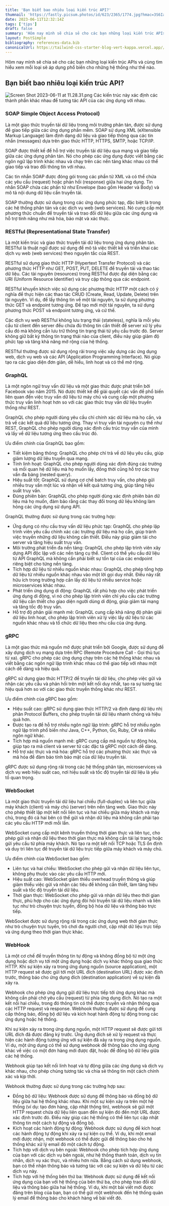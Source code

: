 ```yaml
---
title: 'Bạn biết bao nhiêu loại kiến trúc API?'
thumnail: 'https://fastly.picsum.photos/id/623/2365/1774.jpg?hmac=3S6IawWTvvVdIB5p3UeUvipCtVVYrsGjzREy4opp1H4'
date: 2023-06-11T12:32:14Z
tags: ['tips']
draft: false
summary: 'Hôm nay mình sẽ chia sẻ cho các bạn những loại kiến trúc APIs và cùng tìm hiểu xem mỗi loại sẽ áp dụng phổ biến cho những hệ thống như thế nào.'
layout: PostSimple
bibliography: references-data.bib
canonicalUrl: https://tailwind-css-starter-blog-vert-kappa.vercel.app//blog/new-features-in-v1/
---
```


<TOCInline toc={props.toc} exclude="" toHeading={2} />

Hôm nay mình sẽ chia sẻ cho các bạn những loại kiến trúc APIs và cùng tìm hiểu xem mỗi loại sẽ áp dụng phổ biến cho những hệ thống như thế nào.

## Bạn biết bao nhiêu loại kiến trúc API?

![Screen Shot 2023-06-11 at 11.28.31.png](https://images.viblo.asia/e18e07c0-29ed-441f-8221-695086ea4c43.png)
Các kiến trúc này xác định các thành phần khác nhau để tương tác API của các ứng dụng với nhau.

### SOAP Simple Object Access Protocol)

Là một giao thức truyền tải dữ liệu trong môi trường phân tán, được sử dụng để giao tiếp giữa các ứng dụng phần mềm. SOAP sử dụng XML (eXtensible Markup Language) làm định dạng dữ liệu và giao tiếp thông qua các tin nhắn (messages) dựa trên giao thức HTTP, HTTPS, SMTP, hoặc TCP/IP.

SOAP được thiết kế để hỗ trợ việc truyền tải dữ liệu qua mạng và giao tiếp giữa các ứng dụng phân tán. Nó cho phép các ứng dụng được viết bằng các ngôn ngữ lập trình khác nhau và chạy trên các nền tảng khác nhau có thể giao tiếp và trao đổi thông tin với nhau.

Các tin nhắn SOAP được đóng gói trong các phần tử XML và có thể chứa các yêu cầu (request) hoặc phản hồi (response) giữa hai ứng dụng. Tin nhắn SOAP chứa các phần tử như Envelope (bao gồm Header và Body) và mô tả nội dung dữ liệu cần truyền tải.

SOAP thường được sử dụng trong các ứng dụng phức tạp, đặc biệt là trong các hệ thống phân tán và các dịch vụ web (web services). Nó cung cấp một phương thức chuẩn để truyền tải và trao đổi dữ liệu giữa các ứng dụng và hỗ trợ tính năng như mã hóa, bảo mật và xác thực.

### RESTful (Representational State Transfer)

Là một kiến trúc và giao thức truyền tải dữ liệu trong ứng dụng phân tán. RESTful là thuật ngữ được sử dụng để mô tả việc thiết kế và triển khai các dịch vụ web (web services) theo nguyên tắc của REST.

RESTful sử dụng giao thức HTTP (Hypertext Transfer Protocol) và các phương thức HTTP như GET, POST, PUT, DELETE để truyền tải và thao tác dữ liệu. Các tài nguyên (resources) trong RESTful được đại diện bằng các URI (Uniform Resource Identifier) và truy cập thông qua các endpoint.

RESTful khuyến khích việc sử dụng các phương thức HTTP một cách có ý nghĩa để thực hiện các thao tác CRUD (Create, Read, Update, Delete) trên tài nguyên. Ví dụ, để lấy thông tin về một tài nguyên, ta sử dụng phương thức GET và endpoint tương ứng. Để tạo mới một tài nguyên, ta sử dụng phương thức POST và endpoint tương ứng, và cứ thế.

Các dịch vụ web RESTful không lưu trạng thái (stateless), nghĩa là mỗi yêu cầu từ client đến server đều chứa đủ thông tin cần thiết để server xử lý yêu cầu đó mà không cần lưu trữ thông tin trạng thái từ yêu cầu trước đó. Server không giữ bất kỳ thông tin trạng thái nào của client, điều này giúp giảm độ phức tạp và tăng khả năng mở rộng của hệ thống.

RESTful thường được sử dụng rộng rãi trong việc xây dựng các ứng dụng web, dịch vụ web và các API (Application Programming Interface). Nó giúp tạo ra các giao diện đơn giản, dễ hiểu, linh hoạt và có thể mở rộng.

### GraphQL

Là một ngôn ngữ truy vấn dữ liệu và một giao thức được phát triển bởi Facebook vào năm 2015. Nó được thiết kế để giải quyết các vấn đề phổ biến liên quan đến việc truy vấn dữ liệu từ máy chủ và cung cấp một phương thức truy vấn linh hoạt hơn so với các giao thức truy vấn dữ liệu truyền thống như REST.

GraphQL cho phép người dùng yêu cầu chỉ chính xác dữ liệu mà họ cần, và trả về các kết quả dữ liệu tương ứng. Thay vì truy vấn tài nguyên cụ thể như REST, GraphQL cho phép người dùng xác định cấu trúc truy vấn của mình và lấy về dữ liệu tương ứng theo cấu trúc đó.

Ưu điểm chính của GraphQL bao gồm:

- Tiết kiệm băng thông: GraphQL cho phép chỉ trả về dữ liệu yêu cầu, giúp giảm lượng dữ liệu truyền qua mạng.
- Tính linh hoạt: GraphQL cho phép người dùng xác định đúng các trường và mối quan hệ dữ liệu mà họ muốn lấy, đồng thời cũng hỗ trợ các truy vấn đa bảng (nested query).
- Hiệu suất tốt: GraphQL sử dụng cơ chế batch truy vấn, cho phép gửi nhiều truy vấn một lúc và nhận về kết quả tương ứng, giúp tăng hiệu suất truy vấn.
- Đúng phiên bản: GraphQL cho phép người dùng xác định phiên bản dữ liệu mà họ muốn, đảm bảo rằng các thay đổi trong dữ liệu không làm hỏng các ứng dụng sử dụng API.

GraphQL thường được sử dụng trong các trường hợp:

- Ứng dụng có nhu cầu truy vấn dữ liệu phức tạp: GraphQL cho phép lập trình viên yêu cầu chính xác các trường dữ liệu mà họ cần, giúp tránh việc truyền những dữ liệu không cần thiết. Điều này giúp giảm tải cho server và tăng hiệu suất truy vấn.
- Môi trường phát triển đa nền tảng: GraphQL cho phép lập trình viên xây dựng API độc lập với các nền tảng cụ thể. Client có thể yêu cầu dữ liệu từ API GraphQL mà không cần phải biết sự tồn tại của các endpoint riêng biệt cho từng nền tảng.
- Tích hợp dữ liệu từ nhiều nguồn khác nhau: GraphQL cho phép tổng hợp dữ liệu từ nhiều nguồn khác nhau vào một lời gọi duy nhất. Điều này rất hữu ích trong trường hợp cần lấy dữ liệu từ nhiều service hoặc microservices khác nhau.
- Phát triển ứng dụng di động: GraphQL rất phù hợp cho việc phát triển ứng dụng di động, vì nó cho phép lập trình viên chỉ yêu cầu các trường dữ liệu cần thiết cho giao diện người dùng di động, giúp giảm tải mạng và tăng tốc độ truy vấn.
- Hỗ trợ độ phân giải mạnh mẽ: GraphQL cung cấp khả năng độ phân giải dữ liệu linh hoạt, cho phép lập trình viên xử lý việc lấy dữ liệu từ các nguồn khác nhau và tổ chức dữ liệu theo nhu cầu của ứng dụng.

### gRPC

Là một giao thức mã nguồn mở được phát triển bởi Google, được sử dụng để xây dựng dịch vụ mạng dựa trên RPC (Remote Procedure Call - Gọi thủ tục từ xa). gRPC cho phép các ứng dụng chạy trên các hệ thống khác nhau và viết bằng các ngôn ngữ lập trình khác nhau có thể giao tiếp với nhau một cách dễ dàng và hiệu quả.

gRPC sử dụng giao thức HTTP/2 để truyền tải dữ liệu, cho phép việc gửi và nhận các yêu cầu và phản hồi trên một kết nối duy nhất, tạo ra sự tương tác hiệu quả hơn so với các giao thức truyền thống khác như REST.

Ưu điểm chính của gRPC bao gồm:

- Hiệu suất cao: gRPC sử dụng giao thức HTTP/2 và định dạng dữ liệu nhị phân Protocol Buffers, cho phép truyền tải dữ liệu nhanh chóng và hiệu quả hơn.
- Được tạo ra để hỗ trợ nhiều ngôn ngữ lập trình: gRPC hỗ trợ nhiều ngôn ngữ lập trình phổ biến như Java, C++, Python, Go, Ruby, C# và nhiều ngôn ngữ khác.
- Tích hợp mã nguồn mạnh mẽ: gRPC cung cấp mã nguồn tự động hóa, giúp tạo ra mã client và server từ các đặc tả gRPC một cách dễ dàng.
- Hỗ trợ xác thực và mã hóa: gRPC hỗ trợ các phương thức xác thực và mã hóa để đảm bảo tính bảo mật của dữ liệu truyền tải.

gRPC được sử dụng rộng rãi trong các hệ thống phân tán, microservices và dịch vụ web hiệu suất cao, nơi hiệu suất và tốc độ truyền tải dữ liệu là yếu tố quan trọng.

### WebSocket

Là một giao thức truyền tải dữ liệu hai chiều (full-duplex) và liên tục giữa máy khách (client) và máy chủ (server) trên nền tảng web. Giao thức này cho phép thiết lập một kết nối liên tục và hai chiều giữa máy khách và máy chủ, trong đó cả hai bên có thể gửi và nhận dữ liệu mà không cần phải tạo các yêu cầu HTTP mới mỗi lần.

WebSocket cung cấp một kênh truyền thông thời gian thực và liên tục, cho phép gửi và nhận dữ liệu theo thời gian thực mà không cần tải lại trang hoặc gửi yêu cầu từ phía máy khách. Nó tạo ra một kết nối TCP hoặc TLS ổn định và duy trì liên tục để truyền tải dữ liệu trực tiếp giữa máy khách và máy chủ.

Ưu điểm chính của WebSocket bao gồm:

- Liên tục và hai chiều: WebSocket cho phép gửi và nhận dữ liệu liên tục, không phụ thuộc vào các yêu cầu HTTP mới.
- Hiệu suất cao: WebSocket giảm thiểu overhead truyền thông và giúp giảm thiểu việc gửi và nhận các tiêu đề không cần thiết, làm tăng hiệu suất và tốc độ truyền tải dữ liệu.
- Thời gian thực: WebSocket cho phép gửi và nhận dữ liệu theo thời gian thực, phù hợp cho các ứng dụng đòi hỏi truyền tải dữ liệu nhanh và liên tục như trò chuyện trực tuyến, đồng bộ hóa dữ liệu và thông báo trực tiếp.

WebSocket được sử dụng rộng rãi trong các ứng dụng web thời gian thực như trò chuyện trực tuyến, trò chơi đa người chơi, cập nhật dữ liệu trực tiếp và ứng dụng theo thời gian thực khác.

### WebHook

Là một cơ chế để truyền thông tin tự động và không đồng bộ từ một ứng dụng hoặc dịch vụ tới một ứng dụng hoặc dịch vụ khác thông qua giao thức HTTP. Khi sự kiện xảy ra trong ứng dụng nguồn (source application), một HTTP request sẽ được gửi tới một URL đích (destination URL) được xác định trước, thông báo cho ứng dụng đích (destination application) về sự kiện đã xảy ra.

Webhook cho phép ứng dụng gửi dữ liệu trực tiếp tới ứng dụng khác mà không cần phải chờ yêu cầu (request) từ phía ứng dụng đích. Nó tạo ra một kết nối hai chiều, trong đó thông tin có thể được truyền và nhận thông qua các HTTP request và response. Webhook thường được sử dụng để cung cấp thông báo, đồng bộ dữ liệu và kích hoạt hành động tự động trong các ứng dụng hoặc hệ thống.

Khi sự kiện xảy ra trong ứng dụng nguồn, một HTTP request sẽ được gửi tới URL đích đã được đăng ký trước. Ứng dụng đích sẽ xử lý request và thực hiện các hành động tương ứng với sự kiện đã xảy ra trong ứng dụng nguồn. Ví dụ, một ứng dụng có thể sử dụng webhook để thông báo cho ứng dụng khác về việc có một đơn hàng mới được đặt, hoặc để đồng bộ dữ liệu giữa các hệ thống.

Webhook giúp tạo kết nối linh hoạt và tự động giữa các ứng dụng và dịch vụ khác nhau, cho phép chúng tương tác và chia sẻ thông tin một cách chính xác và kịp thời.

Webhook thường được sử dụng trong các trường hợp sau:

- Đồng bộ dữ liệu: Webhook được sử dụng để thông báo và đồng bộ dữ liệu giữa hai hệ thống khác nhau. Khi một sự kiện xảy ra trên một hệ thống (ví dụ: tạo đơn hàng, cập nhật thông tin), webhook sẽ gửi một HTTP request chứa dữ liệu liên quan đến sự kiện đó đến một URL được xác định trước đó. Điều này giúp các hệ thống có thể liên tục cập nhật thông tin một cách tự động và đồng bộ.
- Kích hoạt các hành động tự động: Webhook được sử dụng để kích hoạt các hành động tự động khi xảy ra sự kiện cụ thể. Ví dụ, khi một email mới được nhận, một webhook có thể được gửi để thông báo cho hệ thống khác xử lý email đó một cách tự động.
- Tích hợp với dịch vụ bên ngoài: Webhook cho phép tích hợp ứng dụng của bạn với các dịch vụ bên ngoài, như hệ thống thanh toán, dịch vụ tin nhắn, dịch vụ xác thực, và nhiều hơn nữa. Bằng cách sử dụng webhook, bạn có thể nhận thông báo và tương tác với các sự kiện và dữ liệu từ các dịch vụ này.
- Tích hợp với hệ thống bên thứ ba: Webhook được sử dụng để kết nối ứng dụng của bạn với hệ thống của bên thứ ba, cho phép trao đổi dữ liệu và thông báo giữa hai hệ thống. Ví dụ, khi một bài viết mới được đăng trên blog của bạn, bạn có thể gửi một webhook đến hệ thống quản lý email để thông báo cho khách hàng về bài viết đó.
